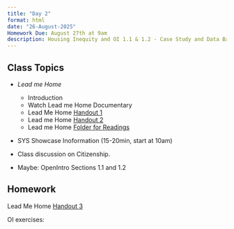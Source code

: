 ```yaml
---
title: "Day 2"
format: html
date: "26-August-2025"
Homework Due: August 27th at 9am
description: Housing Inequity and OI 1.1 & 1.2 - Case Study and Data Basics
---
```


## Class Topics


- *Lead me Home*
  - Introduction
  - Watch Lead me Home Documentary
  - Lead Me Home [Handout 1](/course-materials/documents/Handout_One.pdf)
  - Lead me Home [Handout 2](/course-materials/documents/Handout_Two.pdf)
  - Lead me Home [Folder for Readings](https://drive.google.com/drive/folders/1jlh-KrcQdtEBre07VXSJX0MkFm--cSay?usp=sharing)
  
- SYS Showcase Inoformation (15-20min, start at 10am)

- Class discussion on Citizenship. 

-  Maybe: OpenIntro Sections 1.1 and 1.2


  
## Homework

Lead Me Home [Handout 3](/course-materials/documents/Handout_Three.pdf)

OI exercises: 


